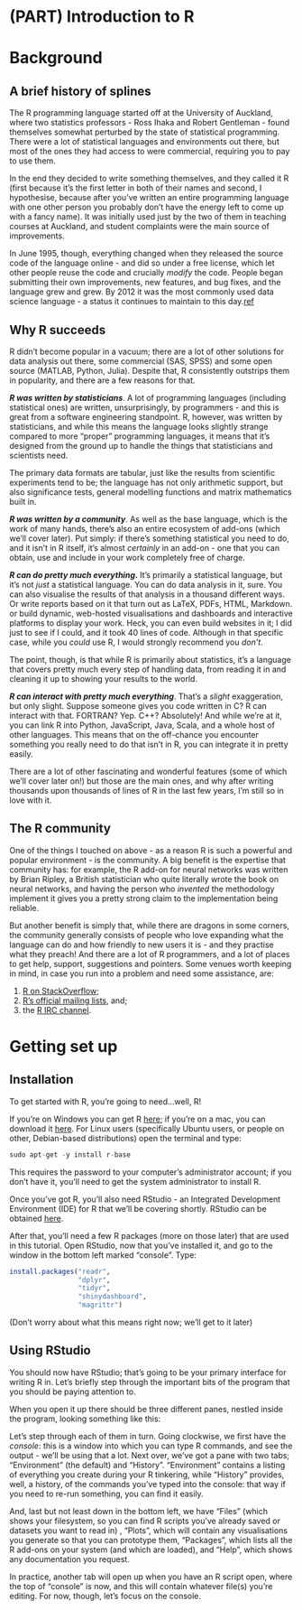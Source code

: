 # (PART) Introduction to R {-}

# Background

## A brief history of splines

The R programming language started off at the University of Auckland, where two statistics professors - Ross Ihaka and Robert Gentleman - found themselves somewhat perturbed by the state of statistical programming. There were a lot of statistical languages and environments out there, but most of the ones they had access to were commercial, requiring you to pay to use them.

In the end they decided to write something themselves, and they called it R (first because it's the first letter in both of their names and second, I hypothesise, because after you've written an entire programming language with one other person you probably don't have the energy left to come up with a fancy name). It was initially used just by the two of them in teaching courses at Auckland, and student complaints were the main source of improvements.

In June 1995, though, everything changed when they released the source code of the language online - and did so under a free license, which let other people reuse the code and crucially *modify* the code. People began submitting their own improvements, new features, and bug fixes, and the language grew and grew. By 2012 it was the most commonly used data science language - a status it continues to maintain to this day.[ref](http://www.kdnuggets.com/2015/05/poll-r-rapidminer-python-big-data-spark.html)

## Why R succeeds

R didn't become popular in a vacuum; there are a lot of other solutions for data analysis out there, some commercial (SAS, SPSS) and some open source (MATLAB, Python, Julia). Despite that, R consistently outstrips them in popularity, and there are a few reasons for that.

***R was written by statisticians***. A lot of programming languages (including statistical ones) are written, unsurprisingly, by programmers - and this is great from a software engineering standpoint. R, however, was written by statisticians, and while this means the language looks slightly strange compared to more "proper" programming languages, it means that it's designed from the ground up to handle the things that statisticians and scientists need.

The primary data formats are tabular, just like the results from scientific experiments tend to be; the language has not only arithmetic support, but also significance tests, general modelling functions and matrix mathematics built in.

***R was written by a community***. As well as the base language, which is the work of many hands, there's also an entire ecosystem of add-ons (which we'll cover later). Put simply: if there's something statistical you need to do, and it isn't in R itself, it's almost *certainly* in an add-on - one that you can obtain, use and include in your work completely free of charge.

***R can do pretty much everything*.** It's primarily a statistical language, but it's not *just* a statistical language. You can do data analysis in it, sure. You can also visualise the results of that analysis in a thousand different ways. Or write reports based on it that turn out as LaTeX, PDFs, HTML, Markdown. or build dynamic, web-hosted visualisations and dashboards and interactive platforms to display your work. 
Heck, you can even build websites in it; I did just to see if I could, and it took 40 lines of code. Although in that specific case, while you *could* use R, I would strongly recommend you *don't*.

The point, though, is that while R is primarily about statistics, it's a language that covers pretty much every step of handling data, from reading it in and cleaning it up to showing your results to the world.


***R can interact with pretty much everything***. That's a *slight* exaggeration, but only slight. Suppose someone gives you code written in C? R can interact with that. FORTRAN? Yep. C++? Absolutely! And while we're at it, you can link R into Python, JavaScript, Java, Scala, and a whole host of other languages. This means that on the off-chance you encounter something you really need to do that isn't in R, you can integrate it in pretty easily.

There are a lot of other fascinating and wonderful features (some of which we'll cover later on!) but those are the main ones, and why after writing thousands upon thousands of lines of R in the last few years, I'm still so in love with it.

## The R community

One of the things I touched on above - as a reason R is such a powerful and popular environment - is the community. A big benefit is the expertise that community has: for example, the R add-on for neural networks was written by Brian Ripley, a British statistician who quite literally wrote the book on neural networks, and having the person who *invented* the methodology implement it gives you a pretty strong claim to the implementation being reliable.

But another benefit is simply that, while there are dragons in some corners, the community generally consists of people who love expanding what the language can do and how friendly to new users it is - and they practise what they preach! And there are a lot of R programmers, and a lot of places to get help, support, suggestions and pointers. Some venues worth keeping in mind, in case you run into a problem and need some assistance, are:

1. [R on StackOverflow](http://stackoverflow.com/questions/tagged/r);
2. [R's official mailing lists](https://www.r-project.org/mail.html), and;
3. the [R IRC channel](http://webchat.freenode.net/?channels=#R).

# Getting set up

## Installation
To get started with R, you're going to need...well, R!

If you're on Windows you can get R [here](https://cran.r-project.org/bin/windows/base/); if you're on a mac, you can download it [here](https://cran.r-project.org/bin/macosx/). For Linux users (specifically Ubuntu users, or people on other, Debian-based distributions) open the terminal and type:

```r
sudo apt-get -y install r-base
```

This requires the password to your computer's administrator account; if you don't have it, you'll need to get the system administrator to install R.

Once you've got R, you'll also need RStudio - an Integrated Development Environment (IDE) for R that we'll be covering shortly. RStudio can be obtained [here](https://www.rstudio.com/products/rstudio/download/).

After that, you'll need a few R packages (more on those later) that are used in this tutorial. Open RStudio, now that you've installed it, and go to the window in the bottom left marked "console". Type:

```r
install.packages("readr",
                 "dplyr",
                 "tidyr",
                 "shinydashboard",
                 "magrittr")
```

(Don't worry about what this means right now; we'll get to it later)

## Using RStudio

You should now have RStudio; that's going to be your primary interface for writing R in. Let's briefly step through the important bits of the program that you should be paying attention to.

When you open it up there should be three different panes, nestled inside the program, looking something like this:


Let's step through each of them in turn. Going clockwise, we first have the *console*: this is a window into which you can type R commands, and see the output - we'll be using that a lot. Next over, we've got a pane with two tabs; "Environment" (the default) and "History". "Environment" contains a listing of everything you create during your R tinkering, while "History" provides, well, a history, of the commands you've typed into the console: that way if you need to re-run something, you can find it easily.

And, last but not least down in the bottom left, we have "Files" (which shows your filesystem, so you can find R scripts you've already saved or datasets you want to read in) , "Plots", which will contain any visualisations you generate so that you can prototype them, "Packages", which lists all the R add-ons on your system (and which are loaded), and "Help", which shows any documentation you request.

In practice, another tab will open up when you have an R script open, where the top of "console" is now, and this will contain whatever file(s) you're editing. For now, though, let's focus on the console.
